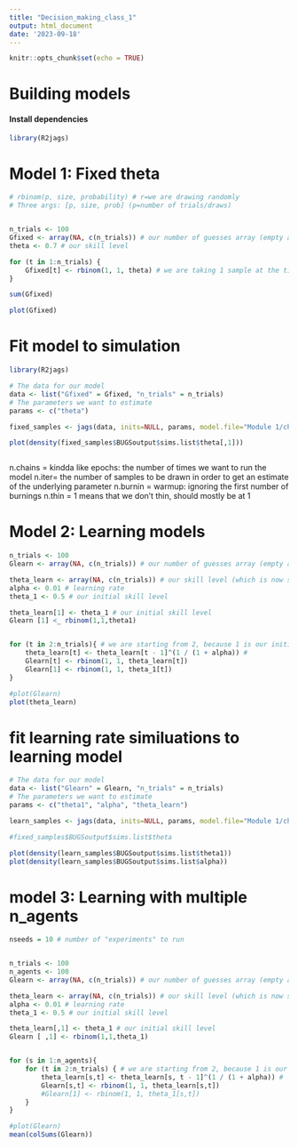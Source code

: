 ```yaml
---
title: "Decision_making_class_1"
output: html_document
date: '2023-09-18'
---
```



```r
knitr::opts_chunk$set(echo = TRUE)
```

# Building models


#### Install dependencies
```r
library(R2jags)
```

# Model 1: Fixed theta
```r
# rbinom(p, size, probability) # r=we are drawing randomly
# Three args: [p, size, prob] (p=number of trials/draws)


n_trials <- 100
Gfixed <- array(NA, c(n_trials)) # our number of guesses array (empty as of now)
theta <- 0.7 # our skill level

for (t in 1:n_trials) {
    Gfixed[t] <- rbinom(1, 1, theta) # we are taking 1 sample at the time at .7 probability due to skill level
}

sum(Gfixed)

plot(Gfixed)
```

# Fit model to simulation
```r
library(R2jags)

# The data for our model
data <- list("Gfixed" = Gfixed, "n_trials" = n_trials)
# The parameters we want to estimate
params <- c("theta")

fixed_samples <- jags(data, inits=NULL, params, model.file="Module 1/chick_jags.txt", n.chains=3, n.iter=5000, n.burnin=1000, n.thin=1)

plot(density(fixed_samples$BUGSoutput$sims.list$theta[,1]))
```

```r

```


n.chains = kindda like epochs: the number of times we want to run the model
n.iter= the number of samples to be drawn in order to get an estimate of the underlying parameter
n.burnin = warmup: ignoring the first number of burnings
n.thin = 1 means that we don't thin, should mostly be at 1

# Model 2: Learning models
```r
n_trials <- 100
Glearn <- array(NA, c(n_trials)) # our number of guesses array (empty as of now)

theta_learn <- array(NA, c(n_trials)) # our skill level (which is now subject to change (starting at 0.5)))
alpha <- 0.01 # learning rate
theta_1 <- 0.5 # our initial skill level

theta_learn[1] <- theta_1 # our initial skill level
Glearn [1] <_ rbinom(1,1,theta1)


for (t in 2:n_trials){ # we are starting from 2, because 1 is our initial level (0.5)
    theta_learn[t] <- theta_learn[t - 1]^(1 / (1 + alpha)) # 
    Glearn[t] <- rbinom(1, 1, theta_learn[t])
    Glearn[1] <- rbinom(1, 1, theta_1[t])
}

#plot(Glearn)
plot(theta_learn)
```

# fit learning rate similuations to learning model
```r
# The data for our model
data <- list("Glearn" = Glearn, "n_trials" = n_trials)
# The parameters we want to estimate
params <- c("theta1", "alpha", "theta_learn") 

learn_samples <- jags(data, inits=NULL, params, model.file="Module 1/chick_learn_jags.txt", n.chains=3, n.iter=5000, n.burnin=1000, n.thin=1)

#fixed_samples$BUGSoutput$sims.list$theta

plot(density(learn_samples$BUGSoutput$sims.list$theta1))
plot(density(learn_samples$BUGSoutput$sims.list$alpha))
```

# model 3: Learning with multiple n_agents
```r
nseeds = 10 # number of "experiments" to run


n_trials <- 100
n_agents <- 100
Glearn <- array(NA, c(n_trials)) # our number of guesses array (empty as of now)

theta_learn <- array(NA, c(n_trials)) # our skill level (which is now subject to change (starting at 0.5)))
alpha <- 0.01 # learning rate
theta_1 <- 0.5 # our initial skill level

theta_learn[,1] <- theta_1 # our initial skill level
Glearn [ ,1] <- rbinom(1,1,theta_1)


for (s in 1:n_agents){
    for (t in 2:n_trials) { # we are starting from 2, because 1 is our initial level (0.5)
        theta_learn[s,t] <- theta_learn[s, t - 1]^(1 / (1 + alpha)) # 
        Glearn[s,t] <- rbinom(1, 1, theta_learn[s,t])
        #Glearn[1] <- rbinom(1, 1, theta_1[s,t])
    }
}

#plot(Glearn)
mean(colSums(Glearn))
```